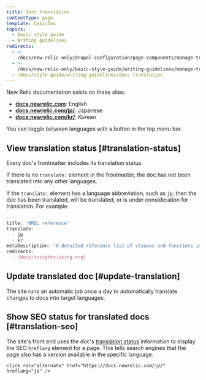 ```yaml
---
title: Docs translation
contentType: page
template: basicDoc
topics:
  - Basic style guide
  - Writing guidelines
redirects:
  - >-
    /docs/new-relic-only/drupal-configuration/page-components/manage-translated-docs
  - >-
    /docs/new-relic-only/basic-style-guide/writing-guidelines/manage-translated-docs
  - /docs/style-guide/writing-guidelines/docs-translation
---
```


New Relic documentation exists on these sites:

* [**docs.newrelic.com**](https://docs.newrelic.com): English
* [**docs.newrelic.com/jp/**](https://docs.newrelic.com/jp/): Japanese
* [**docs.newrelic.com/kr/**](https://docs.newrelic.com/kr/): Korean

You can toggle between languages with a button in the top menu bar.

## View translation status [#translation-status]

Every doc's frontmatter includes its translation status.

If there is no `translate:` element in the frontmatter, the doc has not been translated into any other languages.

If the `translate:` element has a language abbreviation, such as `jp`, then the doc has been translated, will be translated, or is under consideration for translation. For example:

```jsx
---
title: 'NRQL reference'
translate:
  - jp
  - kr
metaDescription: "A detailed reference list of clauses and functions in NRQL, the New Relic query language."
redirects:
  - /docs/insights/using-nrql
```

## Update translated doc [#update-translation]

The site runs an automatic job once a day to automatically translate changes to docs into target languages.

## Show SEO status for translated docs [#translation-seo]

The site's front end uses the doc's [translation status](#translation-status) information to display the SEO `hreflang` element for a page. This tells search engines that the page also has a version available in the specific language.

```
<link rel="alternate" href="https://docs.newrelic.com/jp/" hreflang="ja" />
```
